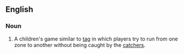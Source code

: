 ==English==

===Noun===
{{en-noun|-}}
{{wikipedia|British Bulldog (game)|British Bulldog}}
# {{lb|en|games}} A children's game similar to [[tag]] in which players try to run from one zone to another without being caught by the [[catcher]]s.
